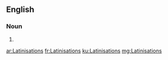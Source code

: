 ==English==

===Noun===
{{head|en}}

# {{plural of|Latinisation}}

[[ar:Latinisations]]
[[fr:Latinisations]]
[[ku:Latinisations]]
[[mg:Latinisations]]